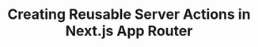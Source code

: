 ---
title: "Creating Reusable Server Actions in Next.js App Router"
publishedAt: 2024-08-28
description: "Discover how to create reusable server actions in Next.js App Router to streamline backend logic and enhance your application's modularity. Learn best practices for building efficient and maintainable server-side functionality."
slug: "reusable-server-actions-nextjs-app-router"
planned: true
---
